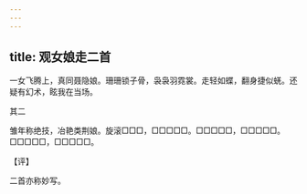 ```yaml
---
---
---
```

title: 观女娘走二首
---







一女飞腾上，真同聂隐娘。珊珊锁子骨，袅袅羽霓裳。走轻如蝶，翻身捷似蜣。还疑有幻术，眩我在当场。





其二


雏年称绝技，冶艳类荆娘。旋滚□□□，□□□□□。□□□□□，□□□□□。□□□□□，□□□□□。

【评】

二首亦称妙写。